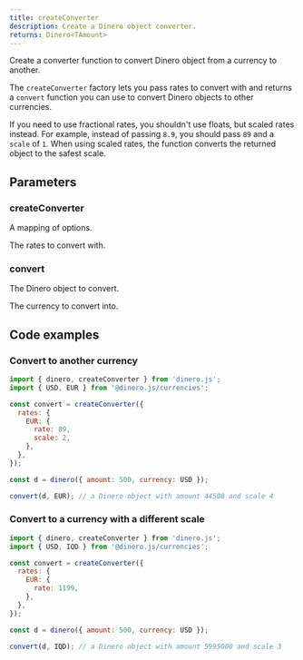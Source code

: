 ```yaml
---
title: createConverter
description: Create a Dinero object converter.
returns: Dinero<TAmount>
---
```


Create a converter function to convert Dinero object from a currency to another.

The `createConverter` factory lets you pass rates to convert with and returns a `convert` function you can use to convert Dinero objects to other currencies.

If you need to use fractional rates, you shouldn't use floats, but scaled rates instead. For example, instead of passing `8.9`, you should pass `89` and a `scale` of `1`. When using scaled rates, the function converts the returned object to the safest scale.

## Parameters

### createConverter

<Parameters>

<Parameter name="options" type="ConvertOptions<TAmount>" required={true}>

A mapping of options.

</Parameter>

<Parameter name="options.rates" type="Rates<TAmount>" required={true}>

The rates to convert with.

</Parameter>

</Parameters>

### convert

<Parameters>

<Parameter name="dineroObject" type="Dinero<TAmount>" required={true}>

The Dinero object to convert.

</Parameter>

<Parameter name="newCurrency" type="Currency<TAmount>" required={true}>

The currency to convert into.

</Parameter>

</Parameters>

## Code examples

### Convert to another currency

```js
import { dinero, createConverter } from 'dinero.js';
import { USD, EUR } from '@dinero.js/currencies';

const convert = createConverter({
  rates: {
    EUR: {
      rate: 89,
      scale: 2,
    },
  },
});

const d = dinero({ amount: 500, currency: USD });

convert(d, EUR); // a Dinero object with amount 44500 and scale 4
```

### Convert to a currency with a different scale

```js
import { dinero, createConverter } from 'dinero.js';
import { USD, IQD } from '@dinero.js/currencies';

const convert = createConverter({
  rates: {
    EUR: {
      rate: 1199,
    },
  },
});

const d = dinero({ amount: 500, currency: USD });

convert(d, IQD); // a Dinero object with amount 5995000 and scale 3
```
